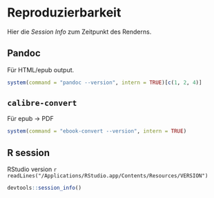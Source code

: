 # Reproduzierbarkeit

Hier die *Session Info* zum Zeitpunkt des Renderns.

## Pandoc 

Für HTML/epub output.

```r
system(command = "pandoc --version", intern = TRUE)[c(1, 2, 4)]
```

## `calibre-convert`

Für epub -> PDF

```r
system(command = "ebook-convert --version", intern = TRUE)
```

## R session

RStudio version `r readLines("/Applications/RStudio.app/Contents/Resources/VERSION")`

```r
devtools::session_info()
```
